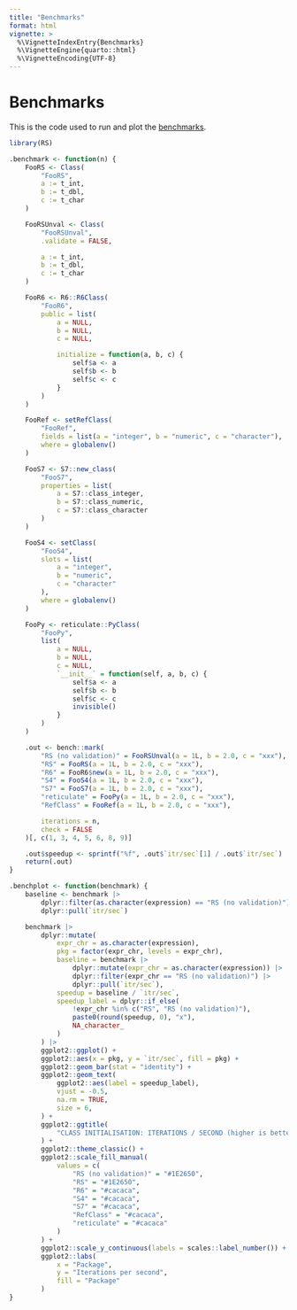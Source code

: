 ```yaml
---
title: "Benchmarks"
format: html
vignette: >
  %\VignetteIndexEntry{Benchmarks}
  %\VignetteEngine{quarto::html}
  %\VignetteEncoding{UTF-8}
---
```


# Benchmarks

This is the code used to run and plot the [benchmarks](https://avhz.github.io/RS/index.html#benchmarks).

```R
library(RS)

.benchmark <- function(n) {
    FooRS <- Class(
        "FooRS",
        a := t_int,
        b := t_dbl,
        c := t_char
    )

    FooRSUnval <- Class(
        "FooRSUnval",
        .validate = FALSE,

        a := t_int,
        b := t_dbl,
        c := t_char
    )

    FooR6 <- R6::R6Class(
        "FooR6",
        public = list(
            a = NULL,
            b = NULL,
            c = NULL,

            initialize = function(a, b, c) {
                self$a <- a
                self$b <- b
                self$c <- c
            }
        )
    )

    FooRef <- setRefClass(
        "FooRef",
        fields = list(a = "integer", b = "numeric", c = "character"),
        where = globalenv()
    )

    FooS7 <- S7::new_class(
        "FooS7",
        properties = list(
            a = S7::class_integer,
            b = S7::class_numeric,
            c = S7::class_character
        )
    )

    FooS4 <- setClass(
        "FooS4",
        slots = list(
            a = "integer",
            b = "numeric",
            c = "character"
        ),
        where = globalenv()
    )

    FooPy <- reticulate::PyClass(
        "FooPy",
        list(
            a = NULL,
            b = NULL,
            c = NULL,
            `__init__` = function(self, a, b, c) {
                self$a <- a
                self$b <- b
                self$c <- c
                invisible()
            }
        )
    )

    .out <- bench::mark(
        "RS (no validation)" = FooRSUnval(a = 1L, b = 2.0, c = "xxx"),
        "RS" = FooRS(a = 1L, b = 2.0, c = "xxx"),
        "R6" = FooR6$new(a = 1L, b = 2.0, c = "xxx"),
        "S4" = FooS4(a = 1L, b = 2.0, c = "xxx"),
        "S7" = FooS7(a = 1L, b = 2.0, c = "xxx"),
        "reticulate" = FooPy(a = 1L, b = 2.0, c = "xxx"),
        "RefClass" = FooRef(a = 1L, b = 2.0, c = "xxx"),

        iterations = n,
        check = FALSE
    )[, c(1, 3, 4, 5, 6, 8, 9)]

    .out$speedup <- sprintf("%f", .out$`itr/sec`[1] / .out$`itr/sec`)
    return(.out)
}
```


```R
.benchplot <- function(benchmark) {
    baseline <- benchmark |>
        dplyr::filter(as.character(expression) == "RS (no validation)") |>
        dplyr::pull(`itr/sec`)

    benchmark |>
        dplyr::mutate(
            expr_chr = as.character(expression),
            pkg = factor(expr_chr, levels = expr_chr),
            baseline = benchmark |>
                dplyr::mutate(expr_chr = as.character(expression)) |>
                dplyr::filter(expr_chr == "RS (no validation)") |>
                dplyr::pull(`itr/sec`),
            speedup = baseline / `itr/sec`,
            speedup_label = dplyr::if_else(
                !expr_chr %in% c("RS", "RS (no validation)"),
                paste0(round(speedup, 0), "x"),
                NA_character_
            )
        ) |>
        ggplot2::ggplot() +
        ggplot2::aes(x = pkg, y = `itr/sec`, fill = pkg) +
        ggplot2::geom_bar(stat = "identity") +
        ggplot2::geom_text(
            ggplot2::aes(label = speedup_label),
            vjust = -0.5,
            na.rm = TRUE,
            size = 6,
        ) +
        ggplot2::ggtitle(
            "CLASS INITIALISATION: ITERATIONS / SECOND (higher is better)"
        ) +
        ggplot2::theme_classic() +
        ggplot2::scale_fill_manual(
            values = c(
                "RS (no validation)" = "#1E2650",
                "RS" = "#1E2650",
                "R6" = "#cacaca",
                "S4" = "#cacaca",
                "S7" = "#cacaca",
                "RefClass" = "#cacaca",
                "reticulate" = "#cacaca"
            )
        ) +
        ggplot2::scale_y_continuous(labels = scales::label_number()) +
        ggplot2::labs(
            x = "Package",
            y = "Iterations per second",
            fill = "Package"
        )
}
```

[](https://github.com/avhz/RS/blob/main/man/figures/bench.png)

